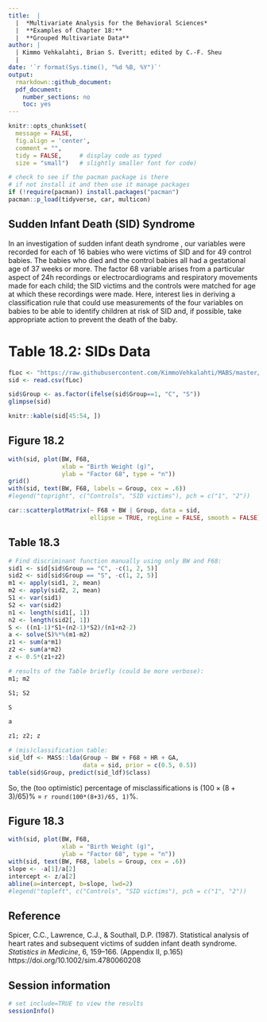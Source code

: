 ```yaml
---
title:  |  
  |  *Multivariate Analysis for the Behavioral Sciences*
  |  **Examples of Chapter 18:**
  |  **Grouped Multivariate Data**
author: |
  | Kimmo Vehkalahti, Brian S. Everitt; edited by C.-F. Sheu
  |
date: '`r format(Sys.time(), "%d %B, %Y")`'
output: 
  rmarkdown::github_document:
  pdf_document:
    number_sections: no
    toc: yes
---
```


```r
knitr::opts_chunk$set(
  message = FALSE,
  fig.align = 'center',
  comment = "",
  tidy = FALSE,     # display code as typed
  size = "small")   # slightly smaller font for code)
```


```r
# check to see if the pacman package is there
# if not install it and then use it manage packages
if (!require(pacman)) install.packages("pacman")
pacman::p_load(tidyverse, car, multicon)
```


\pagebreak

## Sudden Infant Death (SID) Syndrome

In an investigation of sudden infant death syndrome ,
our variables were recorded for each of 16 babies who were 
victims of SID and for 49 control babies. 
The babies who died and the control babies all had a gestational
age of 37 weeks or more. 
The factor 68 variable arises from a particular aspect of 24h recordings or electrocardiograms and respiratory movements made 
for each child; the SID victims and the
controls were matched for age at which these recordings were made. Here, interest lies in deriving a classification rule that could 
use measurements of the four variables on babies to be able to identify children at risk of SID and, if possible, take appropriate action to prevent the death of the baby.

\pagebreak

# Table 18.2: SIDs Data

```r
fLoc <- "https://raw.githubusercontent.com/KimmoVehkalahti/MABS/master/Examples/data/sid.csv"
sid <- read.csv(fLoc)
```

```r
sid$Group <- as.factor(ifelse(sid$Group==1, "C", "S"))
glimpse(sid)
```

```r
knitr::kable(sid[45:54, ])
```

\pagebreak

## Figure 18.2

```r
with(sid, plot(BW, F68, 
               xlab = "Birth Weight (g)", 
               ylab = "Factor 68", type = "n"))
grid()
with(sid, text(BW, F68, labels = Group, cex = .6))
#legend("topright", c("Controls", "SID victims"), pch = c("1", "2"))
```

```r
car::scatterplotMatrix(~ F68 + BW | Group, data = sid,
                       ellipse = TRUE, regLine = FALSE, smooth = FALSE)
```


\pagebreak

## Table 18.3

```r
# Find discriminant function manually using only BW and F68:
sid1 <- sid[sid$Group == "C", -c(1, 2, 5)]
sid2 <- sid[sid$Group == "S", -c(1, 2, 5)]
m1 <- apply(sid1, 2, mean)
m2 <- apply(sid2, 2, mean)
S1 <- var(sid1)
S2 <- var(sid2)
n1 <- length(sid1[, 1])
n2 <- length(sid2[, 1])
S <- ((n1-1)*S1+(n2-1)*S2)/(n1+n2-2)
a <- solve(S)%*%(m1-m2)
z1 <- sum(a*m1)
z2 <- sum(a*m2)
z <- 0.5*(z1+z2)
```

```r
# results of the Table briefly (could be more verbose):
m1; m2

S1; S2

S

a

z1; z2; z
```

\pagebreak

```r
# (mis)classification table:
sid_ldf <- MASS::lda(Group ~ BW + F68 + HR + GA, 
                     data = sid, prior = c(0.5, 0.5))
table(sid$Group, predict(sid_ldf)$class)
```

So, the (too optimistic) percentage of misclassifications is $(100\times(8+3)/65) \%$ = `r round(100*(8+3)/65, 1)`%.

\pagebreak

## Figure 18.3

```r
with(sid, plot(BW, F68, 
               xlab = "Birth Weight (g)", 
               ylab = "Factor 68", type = "n"))
with(sid, text(BW, F68, labels = Group, cex = .6))
slope <- -a[1]/a[2]
intercept <- z/a[2]
abline(a=intercept, b=slope, lwd=2)
#legend("topleft", c("Controls", "SID victims"), pch = c("1", "2"))
```

\pagebreak

## Reference

Spicer, C.C., Lawrence, C.J., \& Southall, D.P. (1987). 
Statistical analysis of heart rates and subsequent victims of 
sudden infant death syndrome.
*Statistics in Medicine*, 6, 159–166. (Appendix II, p.165) https://doi.org/10.1002/sim.4780060208

\pagebreak

## Session information

```r
# set include=TRUE to view the results
sessionInfo()
```